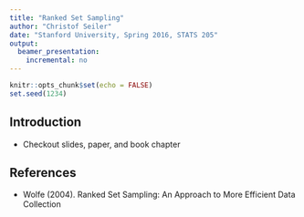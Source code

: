 ```yaml
---
title: "Ranked Set Sampling"
author: "Christof Seiler"
date: "Stanford University, Spring 2016, STATS 205"
output:
  beamer_presentation:
    incremental: no
---
```


```r
knitr::opts_chunk$set(echo = FALSE)
set.seed(1234)
```

## Introduction

* Checkout slides, paper, and book chapter

## References

* Wolfe (2004). Ranked Set Sampling: An Approach to More Efficient Data Collection
